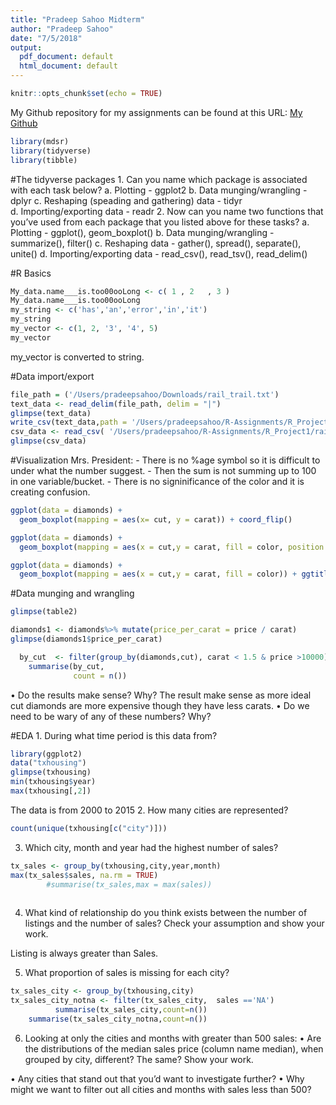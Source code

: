 ```yaml
---
title: "Pradeep Sahoo Midterm"
author: "Pradeep Sahoo"
date: "7/5/2018"
output:
  pdf_document: default
  html_document: default
---
```


```r
knitr::opts_chunk$set(echo = TRUE)
```

My Github repository for my assignments can be found at this URL: [My Github](https://github.com/Pradeep-Sahoo/R-Assignments/tree/master/R_Project1)


```r
library(mdsr)
library(tidyverse)
library(tibble)
```
#The tidyverse packages
1. Can you name which package is associated with each task below?
  a. Plotting - ggplot2
  b. Data munging/wrangling - dplyr
  c. Reshaping (speading and gathering) data - tidyr
  d. Importing/exporting data - readr
2. Now can you name two functions that you’ve used from each package that you listed above for these tasks?
 a. Plotting - ggplot(), geom_boxplot()
 b. Data munging/wrangling - summarize(), filter()
 c. Reshaping data - gather(), spread(), separate(), unite()
 d. Importing/exporting data - read_csv(), read_tsv(), read_delim()

#R Basics 
```r
My_data.name___is.too00ooLong <- c( 1 , 2   , 3 )
My_data.name___is.too00ooLong
my_string <- c('has','an','error','in','it')
my_string
my_vector <- c(1, 2, '3', '4', 5)
my_vector
```
my_vector is converted to string. 

#Data import/export
```r
file_path = ('/Users/pradeepsahoo/Downloads/rail_trail.txt')
text_data <- read_delim(file_path, delim = "|")
glimpse(text_data)
write_csv(text_data,path = '/Users/pradeepsahoo/R-Assignments/R_Project1/rail_trail.csv')
csv_data <- read_csv( '/Users/pradeepsahoo/R-Assignments/R_Project1/rail_trail.csv')
glimpse(csv_data)
```
#Visualization
Mrs. President: 
 - There is no %age symbol so it is difficult to under what the number suggest. 
 - Then the sum is not summing up to 100 in one variable/bucket. 
 - There is no signinificance of the color and it is creating confusion. 

```r
ggplot(data = diamonds) +
  geom_boxplot(mapping = aes(x= cut, y = carat)) + coord_flip()
```
```r
ggplot(data = diamonds) +
  geom_boxplot(mapping = aes(x = cut,y = carat, fill = color, position = "dodge") ) + ggtitle ("Diamond Dataset") + xlab( "CUT OF DIAMOND") + ylab("CARAT OF DIAMOND") + coord_flip()
```


```r
ggplot(data = diamonds) +
  geom_boxplot(mapping = aes(x = cut,y = carat, fill = color)) + ggtitle ("Diamond Dataset") + xlab( "CUT OF DIAMOND") + ylab("CARAT OF DIAMOND") + coord_flip()
```

#Data munging and wrangling
```r
glimpse(table2)
```
```r
diamonds1 <- diamonds%>% mutate(price_per_carat = price / carat)
glimpse(diamonds1$price_per_carat)
```
```r
  by_cut  <- filter(group_by(diamonds,cut), carat < 1.5 & price >10000)
    summarise(by_cut,
              count = n())

```
• Do the results make sense? Why?
  The result make sense as more ideal cut diamonds are more expensive though they have less carats. 
• Do we need to be wary of any of these numbers? Why?

#EDA
1. During what time period is this data from?

```r
library(ggplot2)
data("txhousing")
glimpse(txhousing)
min(txhousing$year)
max(txhousing[,2])

```
The data is from 2000 to 2015
2. How many cities are represented?
```r

count(unique(txhousing[c("city")]))

```

3. Which city, month and year had the highest number of sales?
```r
tx_sales <- group_by(txhousing,city,year,month)
max(tx_sales$sales, na.rm = TRUE)
        #summarise(tx_sales,max = max(sales))
 
```

4. What kind of relationship do you think exists between the number of listings and the number of sales?
Check your assumption and show your work.

 Listing is always greater than Sales. 

5. What proportion of sales is missing for each city?
```r
tx_sales_city <- group_by(txhousing,city)
tx_sales_city_notna <- filter(tx_sales_city,  sales =='NA')
          summarise(tx_sales_city,count=n())
    summarise(tx_sales_city_notna,count=n())
```

6. Looking at only the cities and months with greater than 500 sales:
• Are the distributions of the median sales price (column name median), when grouped by city, different? The same? Show your work.
 
• Any cities that stand out that you’d want to investigate further?
• Why might we want to filter out all cities and months with sales less than 500?
